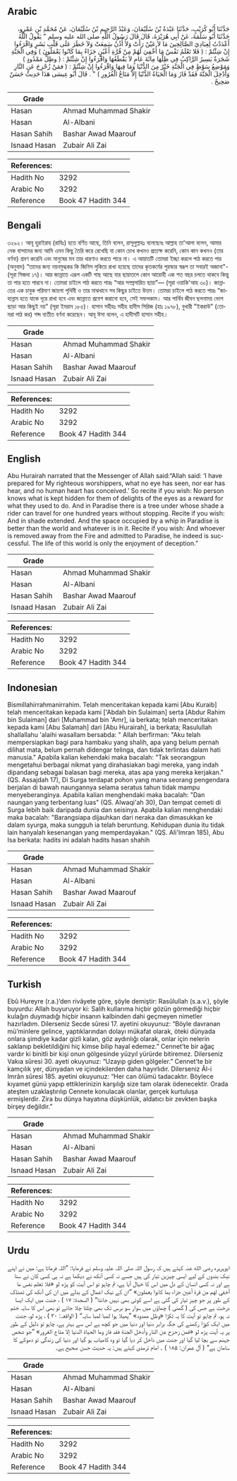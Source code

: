 ## Arabic


<div dir="rtl" lang="ar" style={{fontSize:'larger',backgroundColor:'#f8f9fa',padding:20}}>
حَدَّثَنَا أَبُو كُرَيْبٍ، حَدَّثَنَا عَبْدَةُ بْنُ سُلَيْمَانَ، وَعَبْدُ الرَّحِيمِ بْنُ سُلَيْمَانَ، عَنْ مُحَمَّدِ بْنِ عَمْرٍو، حَدَّثَنَا أَبُو سَلَمَةَ، عَنْ أَبِي هُرَيْرَةَ، قَالَ قَالَ رَسُولُ اللَّهِ صلى الله عليه وسلم ‏"‏ يَقُولُ اللَّهُ أَعْدَدْتُ لِعِبَادِيَ الصَّالِحِينَ مَا لاَ عَيْنٌ رَأَتْ وَلاَ أُذُنٌ سَمِعَتْ وَلاَ خَطَرَ عَلَى قَلْبِ بَشَرٍ وَاقْرَءُوا إِنْ شِئْتُمْ ‏:‏ ‏(‏ فَلا تَعْلَمُ نَفْسٌ مَا أُخْفِيَ لَهُمْ مِنْ قُرَّةِ أَعْيُنٍ جَزَاءً بِمَا كَانُوا يَعْمَلُونَ ‏)‏ وَفِي الْجَنَّةِ شَجَرَةٌ يَسِيرُ الرَّاكِبُ فِي ظِلِّهَا مِائَةَ عَامٍ لاَ يَقْطَعُهَا وَاقْرَءُوا إِنْ شِئْتُمْ ‏:‏ ‏(‏ وظِلٍّ مَمْدُودٍ ‏)‏ وَمَوْضِعُ سَوْطٍ فِي الْجَنَّةِ خَيْرٌ مِنَ الدُّنْيَا وَمَا فِيهَا وَاقْرَءُوا إِنْ شِئْتُمْ ‏:‏ ‏(‏ فمَنْ زُحْزِحَ عَنِ النَّارِ وَأُدْخِلَ الْجَنَّةَ فَقَدْ فَازَ وَمَا الْحَيَاةُ الدُّنْيَا إِلاَّ مَتَاعُ الْغُرُورِ ‏)‏ ‏"‏ ‏.‏ قَالَ أَبُو عِيسَى هَذَا حَدِيثٌ حَسَنٌ صَحِيحٌ ‏.‏
</div>
<div style={{backgroundColor:'#f8f9fa',padding:20, marginBottom: 10}}><table> <thead> <tr> <th>Grade</th> <th></th> </tr> </thead> <tbody> <tr><td>Hasan</td><td>Ahmad Muhammad Shakir</td></tr><tr><td>Hasan</td><td>Al-Albani</td></tr><tr><td>Hasan Sahih</td><td>Bashar Awad Maarouf</td></tr><tr><td>Isnaad Hasan</td><td>Zubair Ali Zai</td></tr></tbody></table><table> <thead> <tr> <th>References:</th> <th></th> </tr> </thead> <tbody><tr><td>Hadith No</td><td>3292</td></tr><tr><td>Arabic No</td><td>3292</td></tr><tr><td>Reference</td><td>Book 47 Hadith 344</td></tr></tbody></table></div>

## Bengali


<div dir="ltr" lang="bn" style={{fontSize:'larger',backgroundColor:'#f8f9fa',padding:20}}>
৩২৯২। আবূ হুরাইরাহ (রাযিঃ) হতে বর্ণিত আছে, তিনি বলেন, রাসূলুল্লাহঃ বলেছেনঃ আল্লাহ তা'আলা বলেন, আমার নেক বান্দাদের জন্য আমি এমন কিছু তৈরি করে রেখেছি যা কোন চোখ কখনও প্রত্যক্ষ করেনি, কোন কান কখনও (তার বর্ণনা) শ্রবণ করেনি এবং মানুষের মন তার ধারণাও করতে পারে না। এ আয়াতটি তোমরা ইচ্ছা করলে পাঠ করতে পার (অনুবাদ) “তাদের জন্য নয়নমুগ্ধকর কি জিনিস লুকিয়ে রাখা হয়েছে তাদের কৃতকর্মের পুরস্কার স্বরূপ তা সবারই অজানা"- (সূরা সিজদা ১৭)। আর জান্নাতে এরূপ একটি গাছ আছে যার ছায়াতলে কোন আরোহী এক শত বছর চলতে থাকবে কিন্তু তা পার হতে পারবে না। তোমরা চাইলে পাঠ করতে পারঃ “আর সম্প্রসারিত ছায়া”— (সূরা ওয়াকি'আহ ৩০)। জান্নাতের এক চাবুক পরিমাণ জায়গা পৃথিবী ও তার মাঝখানে সব কিছুর চাইতে উত্তম। তোমরা চাইলে পাঠ করতে পারঃ “জাহান্নাম হতে যাকে দূরে রাখা হবে এবং জান্নাতে প্রবেশ করানো হবে, সেই সফলকাম। আর পার্থিব জীবন ছলনাময় ভোগ ছাড়া আর কিছুই নয়” (সূরা ইমরান ১৮৫)। হাসান সহীহঃ সহীহ হাদীস সিরিজ (হাঃ ১৯৭৮), বুখারী "ইকরাউ” (তোমরা পাঠ কর) শব্দ ব্যতীত বর্ণনা করেছেন। আবূ ঈসা বলেন, এ হাদীসটি হাসান সহীহ।
</div>
<div style={{backgroundColor:'#f8f9fa',padding:20, marginBottom: 10}}><table> <thead> <tr> <th>Grade</th> <th></th> </tr> </thead> <tbody> <tr><td>Hasan</td><td>Ahmad Muhammad Shakir</td></tr><tr><td>Hasan</td><td>Al-Albani</td></tr><tr><td>Hasan Sahih</td><td>Bashar Awad Maarouf</td></tr><tr><td>Isnaad Hasan</td><td>Zubair Ali Zai</td></tr></tbody></table><table> <thead> <tr> <th>References:</th> <th></th> </tr> </thead> <tbody><tr><td>Hadith No</td><td>3292</td></tr><tr><td>Arabic No</td><td>3292</td></tr><tr><td>Reference</td><td>Book 47 Hadith 344</td></tr></tbody></table></div>

## English


<div dir="ltr" lang="en" style={{fontSize:'larger',backgroundColor:'#f8f9fa',padding:20}}>
Abu Hurairah narrated that the Messenger of Allah said:“Allah said: ‘I have prepared for My righteous worshippers, what no eye has seen, nor ear has hear, and no human heart has conceived.’ So recite if you wish: No person knows what is kept hidden for them of delights of the eyes as a reward for what they used to do. And in Paradise there is a tree under whose shade a rider can travel for one hundred years without stopping. Recite if you wish: And in shade extended. And the space occupied by a whip in Paradise is better than the world and whatever is in it. Recite if you wish: And whoever is removed away from the Fire and admitted to Paradise, he indeed is successful. The life of this world is only the enjoyment of deception.”
</div>
<div style={{backgroundColor:'#f8f9fa',padding:20, marginBottom: 10}}><table> <thead> <tr> <th>Grade</th> <th></th> </tr> </thead> <tbody> <tr><td>Hasan</td><td>Ahmad Muhammad Shakir</td></tr><tr><td>Hasan</td><td>Al-Albani</td></tr><tr><td>Hasan Sahih</td><td>Bashar Awad Maarouf</td></tr><tr><td>Isnaad Hasan</td><td>Zubair Ali Zai</td></tr></tbody></table><table> <thead> <tr> <th>References:</th> <th></th> </tr> </thead> <tbody><tr><td>Hadith No</td><td>3292</td></tr><tr><td>Arabic No</td><td>3292</td></tr><tr><td>Reference</td><td>Book 47 Hadith 344</td></tr></tbody></table></div>

## Indonesian


<div dir="ltr" lang="id" style={{fontSize:'larger',backgroundColor:'#f8f9fa',padding:20}}>
Bismillahirrahmanirrahim. Telah menceritakan kepada kami [Abu Kuraib] telah menceritakan kepada kami ['Abdah bin Sulaiman] serta [Abdur Rahim bin Sulaiman] dari [Muhammad bin 'Amr], ia berkata; telah menceritakan kepada kami [Abu Salamah] dari [Abu Hurairah], ia berkata; Rasulullah shallallahu 'alaihi wasallam bersabda: " Allah berfirman: "Aku telah mempersiapkan bagi para hambaku yang shalih, apa yang belum pernah dilihat mata, belum pernah didengar telinga, dan tidak terlintas dalam hati manusia." Apabila kalian kehendaki maka bacalah: "Tak seorangpun mengetahui berbagai nikmat yang dirahasiakan bagi mereka, yang indah dipandang sebagai balasan bagi mereka, atas apa yang mereka kerjakan." (QS. Assajdah 17), Di Surga terdapat pohon yang mana seorang pengendara berjalan di bawah naungannya selama seratus tahun tidak mampu menyeberanginya. Apabila kalian menghendaki maka bacalah: "Dan naungan yang terbentang luas" (QS. Alwaqi'ah 30), Dan tempat cemeti di Surga lebih baik daripada dunia dan seisinya. Apabila kalian menghendaki maka bacalah: "Barangsiapa dijauhkan dari neraka dan dimasukkan ke dalam syurga, maka sungguh ia telah beruntung. Kehidupan dunia itu tidak lain hanyalah kesenangan yang memperdayakan." (QS. Ali'Imran 185), Abu Isa berkata: hadits ini adalah hadits hasan shahih
</div>
<div style={{backgroundColor:'#f8f9fa',padding:20, marginBottom: 10}}><table> <thead> <tr> <th>Grade</th> <th></th> </tr> </thead> <tbody> <tr><td>Hasan</td><td>Ahmad Muhammad Shakir</td></tr><tr><td>Hasan</td><td>Al-Albani</td></tr><tr><td>Hasan Sahih</td><td>Bashar Awad Maarouf</td></tr><tr><td>Isnaad Hasan</td><td>Zubair Ali Zai</td></tr></tbody></table><table> <thead> <tr> <th>References:</th> <th></th> </tr> </thead> <tbody><tr><td>Hadith No</td><td>3292</td></tr><tr><td>Arabic No</td><td>3292</td></tr><tr><td>Reference</td><td>Book 47 Hadith 344</td></tr></tbody></table></div>

## Turkish


<div dir="ltr" lang="tr" style={{fontSize:'larger',backgroundColor:'#f8f9fa',padding:20}}>
Ebû Hureyre (r.a.)’den rivâyete göre, şöyle demiştir: Rasûlullah (s.a.v.), şöyle buyurdu: Allah buyuruyor ki: Salih kullarıma hiçbir gözün görmediği hiçbir kulağın duymadığı hiçbir insanın kalbinden dahi geçmeyen nimetler hazırladım. Dilerseniz Secde sûresi 17. ayetini okuyunuz: “Böyle davranan mü’minlere gelince, yaptıklarından dolayı mükafat olarak, öteki dünyada onlara şimdiye kadar gizli kalan, göz aydınlığı olarak, onlar için nelerin saklanıp bekletildiğini hiç kimse bilip hayal edemez.” Cennet’te bir ağaç vardır ki binitli bir kişi onun gölgesinde yüzyıl yürürde bitiremez. Dilerseniz Vakıa sûresi 30. ayeti okuyunuz: “Uzayıp giden gölgeler.” Cennet’te bir kamçılık yer, dünyadan ve içindekilerden daha hayırlıdır. Dilerseniz Âl-i Imrân sûresi 185. ayetini okuyunuz: “Her can ölümü tadacaktır. Böylece kıyamet günü yapıp ettiklerinizin karşılığı size tam olarak ödenecektir. Orada ateşten uzaklaştırılıp Cennete konulacak olanlar, gerçek kurtuluşa ermişlerdir. Zira bu dünya hayatına düşkünlük, aldatıcı bir zevkten başka birşey değildir.”
</div>
<div style={{backgroundColor:'#f8f9fa',padding:20, marginBottom: 10}}><table> <thead> <tr> <th>Grade</th> <th></th> </tr> </thead> <tbody> <tr><td>Hasan</td><td>Ahmad Muhammad Shakir</td></tr><tr><td>Hasan</td><td>Al-Albani</td></tr><tr><td>Hasan Sahih</td><td>Bashar Awad Maarouf</td></tr><tr><td>Isnaad Hasan</td><td>Zubair Ali Zai</td></tr></tbody></table><table> <thead> <tr> <th>References:</th> <th></th> </tr> </thead> <tbody><tr><td>Hadith No</td><td>3292</td></tr><tr><td>Arabic No</td><td>3292</td></tr><tr><td>Reference</td><td>Book 47 Hadith 344</td></tr></tbody></table></div>

## Urdu


<div dir="rtl" lang="ur" style={{fontSize:'larger',backgroundColor:'#f8f9fa',padding:20}}>
ابوہریرہ رضی الله عنہ کہتے ہیں کہ رسول اللہ صلی اللہ علیہ وسلم نے فرمایا: ”اللہ فرماتا ہے: میں نے اپنے نیک بندوں کے لیے ایسی چیزیں تیار کی ہیں جسے نہ کسی آنکھ نے دیکھا ہے نہ ہی کسی کان نے سنا ہے اور نہ کسی انسان کے دل میں اس کا خیال آیا ہے، تم چاہو تو اس آیت کو پڑھ لو «فلا تعلم نفس ما أخفي لهم من قرة أعين جزاء بما كانوا يعملون» ”ان کے نیک اعمال کے بدلے میں ان کی آنکھ کی ٹھنڈک کے طور پر جو چیز تیار کی گئی ہے اسے کوئی بھی نہیں جانتا“ ( السجدۃ: ۱۷ ) ، جنت میں ایک ایسا درخت ہے جس کی ( گھنی ) چھاؤں میں سوار سو برس تک بھی چلتا چلا جائے تو بھی اس کا سایہ ختم نہ ہو، تم چاہو تو آیت کا یہ ٹکڑا «وظل ممدود» ”پھیلا ہوا لمبا لمبا سایہ“ ( الواقعہ: ۳۰ ) ، پڑھ لو، جنت میں ایک کوڑا رکھنے کی جگہ برابر دنیا اور دنیا میں جو کچھ ہے اس سے بہتر ہے، چاہو تو دلیل کے طور پر یہ آیت پڑھ لو «فمن زحزح عن النار وأدخل الجنة فقد فاز وما الحياة الدنيا إلا متاع الغرور» ”جو شخص جہنم سے بچا لیا گیا اور جنت میں داخل کر دیا گیا تو وہ کامیاب ہو گیا اور دنیا کی زندگی تو دھوکے کا سامان ہے“ ( آل عمران: ۱۸۵ ) ۔ امام ترمذی کہتے ہیں: یہ حدیث حسن صحیح ہے۔
</div>
<div style={{backgroundColor:'#f8f9fa',padding:20, marginBottom: 10}}><table> <thead> <tr> <th>Grade</th> <th></th> </tr> </thead> <tbody> <tr><td>Hasan</td><td>Ahmad Muhammad Shakir</td></tr><tr><td>Hasan</td><td>Al-Albani</td></tr><tr><td>Hasan Sahih</td><td>Bashar Awad Maarouf</td></tr><tr><td>Isnaad Hasan</td><td>Zubair Ali Zai</td></tr></tbody></table><table> <thead> <tr> <th>References:</th> <th></th> </tr> </thead> <tbody><tr><td>Hadith No</td><td>3292</td></tr><tr><td>Arabic No</td><td>3292</td></tr><tr><td>Reference</td><td>Book 47 Hadith 344</td></tr></tbody></table></div>